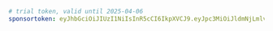 ```yaml title="evcc.yaml"
# trial token, valid until 2025-04-06
sponsortoken: eyJhbGciOiJIUzI1NiIsInR5cCI6IkpXVCJ9.eyJpc3MiOiJldmNjLmlvIiwic3ViIjoidHJpYWwiLCJleHAiOjE3NDM5NTE2MDAsImlhdCI6MTc0MjY1NTYwMCwic3BlIjp0cnVlLCJzcmMiOiJtYSJ9.Un94U_0TAlg1H_YiaYuVavgoNUcKn1AnWdqzXmT8Z-Q
```
